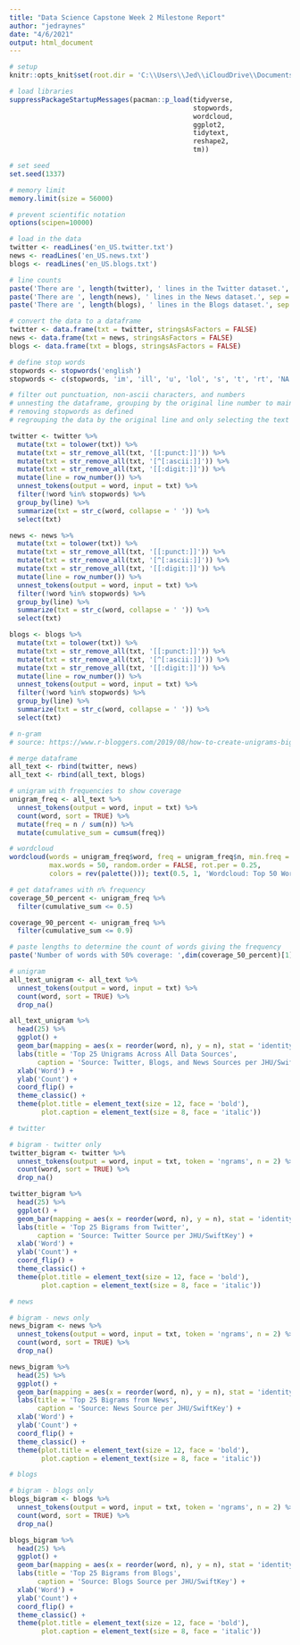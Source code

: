 ```yaml
---
title: "Data Science Capstone Week 2 Milestone Report"
author: "jedraynes"
date: "4/6/2021"
output: html_document
---
```



```r
# setup
knitr::opts_knit$set(root.dir = 'C:\\Users\\Jed\\iCloudDrive\\Documents\\Learn\\R\\Johns Hopkins Data Science Specialization\\10 Data Science Capstone\\Capstone Project\\final\\en_US')
```


```r
# load libraries
suppressPackageStartupMessages(pacman::p_load(tidyverse, 
                                              stopwords, 
                                              wordcloud, 
                                              ggplot2, 
                                              tidytext, 
                                              reshape2, 
                                              tm))

# set seed
set.seed(1337)

# memory limit
memory.limit(size = 56000)

# prevent scientific notation
options(scipen=10000)
```


```r
# load in the data
twitter <- readLines('en_US.twitter.txt')
news <- readLines('en_US.news.txt')
blogs <- readLines('en_US.blogs.txt')

# line counts
paste('There are ', length(twitter), ' lines in the Twitter dataset.', sep = '')
paste('There are ', length(news), ' lines in the News dataset.', sep = '')
paste('There are ', length(blogs), ' lines in the Blogs dataset.', sep = '')
```

```r
# convert the data to a dataframe
twitter <- data.frame(txt = twitter, stringsAsFactors = FALSE)
news <- data.frame(txt = news, stringsAsFactors = FALSE)
blogs <- data.frame(txt = blogs, stringsAsFactors = FALSE)
```


```r
# define stop words
stopwords <- stopwords('english')
stopwords <- c(stopwords, 'im', 'ill', 'u', 'lol', 's', 't', 'rt', 'NA')

# filter out punctuation, non-ascii characters, and numbers
# unnesting the dataframe, grouping by the original line number to maintain integrity
# removing stopwords as defined
# regrouping the data by the original line and only selecting the text to get a cleaned dataframe that can be re-tokenized

twitter <- twitter %>%
  mutate(txt = tolower(txt)) %>%
  mutate(txt = str_remove_all(txt, '[[:punct:]]')) %>%
  mutate(txt = str_remove_all(txt, '[^[:ascii:]]')) %>%
  mutate(txt = str_remove_all(txt, '[[:digit:]]')) %>%
  mutate(line = row_number()) %>%
  unnest_tokens(output = word, input = txt) %>%
  filter(!word %in% stopwords) %>%
  group_by(line) %>%
  summarize(txt = str_c(word, collapse = ' ')) %>%
  select(txt)

news <- news %>%
  mutate(txt = tolower(txt)) %>%
  mutate(txt = str_remove_all(txt, '[[:punct:]]')) %>%
  mutate(txt = str_remove_all(txt, '[^[:ascii:]]')) %>%
  mutate(txt = str_remove_all(txt, '[[:digit:]]')) %>%
  mutate(line = row_number()) %>%
  unnest_tokens(output = word, input = txt) %>%
  filter(!word %in% stopwords) %>%
  group_by(line) %>%
  summarize(txt = str_c(word, collapse = ' ')) %>%
  select(txt)

blogs <- blogs %>%
  mutate(txt = tolower(txt)) %>%
  mutate(txt = str_remove_all(txt, '[[:punct:]]')) %>%
  mutate(txt = str_remove_all(txt, '[^[:ascii:]]')) %>%
  mutate(txt = str_remove_all(txt, '[[:digit:]]')) %>%
  mutate(line = row_number()) %>%
  unnest_tokens(output = word, input = txt) %>%
  filter(!word %in% stopwords) %>%
  group_by(line) %>%
  summarize(txt = str_c(word, collapse = ' ')) %>%
  select(txt)
```


```r
# n-gram
# source: https://www.r-bloggers.com/2019/08/how-to-create-unigrams-bigrams-and-n-grams-of-app-reviews/

# merge dataframe
all_text <- rbind(twitter, news)
all_text <- rbind(all_text, blogs)

```

```r
# unigram with frequencies to show coverage
unigram_freq <- all_text %>%
  unnest_tokens(output = word, input = txt) %>%
  count(word, sort = TRUE) %>% 
  mutate(freq = n / sum(n)) %>%
  mutate(cumulative_sum = cumsum(freq))

# wordcloud
wordcloud(words = unigram_freq$word, freq = unigram_freq$n, min.freq = 2, 
          max.words = 50, random.order = FALSE, rot.per = 0.25,
          colors = rev(palette())); text(0.5, 1, 'Wordcloud: Top 50 Words Across All Data Sources', cex = 1.5); text(.95, 0, 'Source: Twitter, Blogs, and News Sources per JHU/SwiftKey', cex = 0.75)
```

```r
# get dataframes with n% frequency
coverage_50_percent <- unigram_freq %>%
  filter(cumulative_sum <= 0.5)

coverage_90_percent <- unigram_freq %>%
  filter(cumulative_sum <= 0.9)

# paste lengths to determine the count of words giving the frequency
paste('Number of words with 50% coverage: ',dim(coverage_50_percent)[1],'. ','Number of words with 90% coverage: ', dim(coverage_90_percent)[1],'.', sep = '')
```

```r
# unigram
all_text_unigram <- all_text %>%
  unnest_tokens(output = word, input = txt) %>%
  count(word, sort = TRUE) %>%
  drop_na()

all_text_unigram %>%
  head(25) %>%
  ggplot() +
  geom_bar(mapping = aes(x = reorder(word, n), y = n), stat = 'identity', fill = 'cadetblue') +
  labs(title = 'Top 25 Unigrams Across All Data Sources', 
       caption = 'Source: Twitter, Blogs, and News Sources per JHU/SwiftKey') +
  xlab('Word') + 
  ylab('Count') +
  coord_flip() +
  theme_classic() + 
  theme(plot.title = element_text(size = 12, face = 'bold'), 
        plot.caption = element_text(size = 8, face = 'italic'))
```



```r
# twitter

# bigram - twitter only
twitter_bigram <- twitter %>%
  unnest_tokens(output = word, input = txt, token = 'ngrams', n = 2) %>%
  count(word, sort = TRUE) %>%
  drop_na()

twitter_bigram %>%
  head(25) %>% 
  ggplot() +
  geom_bar(mapping = aes(x = reorder(word, n), y = n), stat = 'identity', fill = 'cadetblue') +
  labs(title = 'Top 25 Bigrams from Twitter', 
       caption = 'Source: Twitter Source per JHU/SwiftKey') +
  xlab('Word') + 
  ylab('Count') +
  coord_flip() +
  theme_classic() + 
  theme(plot.title = element_text(size = 12, face = 'bold'), 
        plot.caption = element_text(size = 8, face = 'italic'))
```


```r
# news

# bigram - news only
news_bigram <- news %>%
  unnest_tokens(output = word, input = txt, token = 'ngrams', n = 2) %>%
  count(word, sort = TRUE) %>%
  drop_na()

news_bigram %>%
  head(25) %>% 
  ggplot() +
  geom_bar(mapping = aes(x = reorder(word, n), y = n), stat = 'identity', fill = 'cadetblue') +
  labs(title = 'Top 25 Bigrams from News', 
       caption = 'Source: News Source per JHU/SwiftKey') +
  xlab('Word') + 
  ylab('Count') +
  coord_flip() +
  theme_classic() + 
  theme(plot.title = element_text(size = 12, face = 'bold'), 
        plot.caption = element_text(size = 8, face = 'italic'))
```


```r
# blogs

# bigram - blogs only
blogs_bigram <- blogs %>%
  unnest_tokens(output = word, input = txt, token = 'ngrams', n = 2) %>%
  count(word, sort = TRUE) %>%
  drop_na()

blogs_bigram %>%
  head(25) %>% 
  ggplot() +
  geom_bar(mapping = aes(x = reorder(word, n), y = n), stat = 'identity', fill = 'cadetblue') +
  labs(title = 'Top 25 Bigrams from Blogs', 
       caption = 'Source: Blogs Source per JHU/SwiftKey') +
  xlab('Word') + 
  ylab('Count') +
  coord_flip() +
  theme_classic() + 
  theme(plot.title = element_text(size = 12, face = 'bold'), 
        plot.caption = element_text(size = 8, face = 'italic'))
```